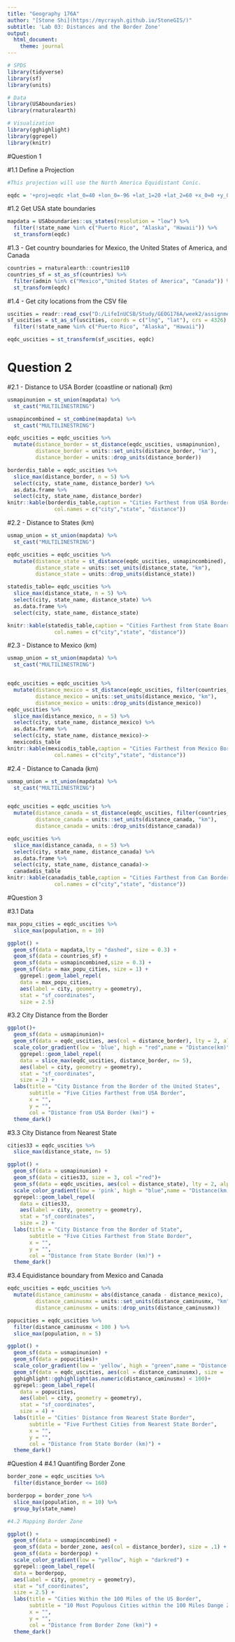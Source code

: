 ```yaml
---
title: "Geography 176A"
author: "[Stone Shi](https://mycraysh.github.io/StoneGIS/)"
subtitle: 'Lab 03: Distances and the Border Zone'
output:
  html_document:
    theme: journal
---
```

```r
# SPDS
library(tidyverse)
library(sf)
library(units)

# Data
library(USAboundaries)
library(rnaturalearth)

# Visualization
library(gghighlight)
library(ggrepel)
library(knitr)

```

#Question 1

#1.1 Define a Projection
```r
#This projection will use the North America Equidistant Conic.

eqdc = '+proj=eqdc +lat_0=40 +lon_0=-96 +lat_1=20 +lat_2=60 +x_0=0 +y_0=0 +datum=NAD83 +units=m +no_defs'
```

#1.2 Get USA state boundaries
```r
mapdata = USAboundaries::us_states(resolution = "low") %>%
  filter(!state_name %in% c("Puerto Rico", "Alaska", "Hawaii")) %>% 
  st_transform(eqdc)
```

#1.3 - Get country boundaries for Mexico, the United States of America, and Canada
```r
countries = rnaturalearth::countries110
countries_sf = st_as_sf(countries) %>%
  filter(admin %in% c("Mexico","United States of America", "Canada")) %>%
  st_transform(eqdc)
```

#1.4 - Get city locations from the CSV file
```r
uscities = readr::read_csv("D:/LifeInUCSB/Study/GEOG176A/week2/assignment5/geog-176A-labs/data/uscities.csv")
sf_uscities = st_as_sf(uscities, coords = c("lng", "lat"), crs = 4326) %>%
  filter(!state_name %in% c("Puerto Rico", "Alaska", "Hawaii"))

eqdc_uscities = st_transform(sf_uscities, eqdc)
```

# Question 2

#2.1 - Distance to USA Border (coastline or national) (km)
```r
usmapinunion = st_union(mapdata) %>%
  st_cast("MULTILINESTRING")

usmapincombined = st_combine(mapdata) %>%
  st_cast("MULTILINESTRING")

eqdc_uscities = eqdc_uscities %>% 
  mutate(distance_border = st_distance(eqdc_uscities, usmapinunion),
         distance_border = units::set_units(distance_border, "km"),
         distance_border = units::drop_units(distance_border))

borderdis_table = eqdc_uscities %>% 
  slice_max(distance_border, n = 5) %>%
  select(city, state_name, distance_border) %>% 
  as.data.frame %>% 
  select(city, state_name, distance_border)
knitr::kable(borderdis_table,caption = "Cities Farthest from USA Border",
               col.names = c("city","state", "distance"))
```

#2.2 - Distance to States (km)
```r
usmap_union = st_union(mapdata) %>%
  st_cast("MULTILINESTRING")

eqdc_uscities = eqdc_uscities %>% 
  mutate(distance_state = st_distance(eqdc_uscities, usmapincombined),
         distance_state = units::set_units(distance_state, "km"),
         distance_state = units::drop_units(distance_state))

statedis_table= eqdc_uscities %>% 
  slice_max(distance_state, n = 5) %>%
  select(city, state_name, distance_state) %>% 
  as.data.frame %>% 
  select(city, state_name, distance_state)

knitr::kable(statedis_table,caption = "Cities Farthest from State Boarder",
               col.names = c("city","state", "distance"))
```

#2.3 - Distance to Mexico (km)
```r
usmap_union = st_union(mapdata) %>%
  st_cast("MULTILINESTRING")


eqdc_uscities = eqdc_uscities %>% 
  mutate(distance_mexico = st_distance(eqdc_uscities, filter(countries_sf,admin == "Mexico")),
         distance_mexico = units::set_units(distance_mexico, "km"),
         distance_mexico = units::drop_units(distance_mexico))
eqdc_uscities %>% 
  slice_max(distance_mexico, n = 5) %>%
  select(city, state_name, distance_mexico) %>% 
  as.data.frame %>% 
  select(city, state_name, distance_mexico)->
  mexicodis_table
knitr::kable(mexicodis_table,caption = "Cities Farthest from Mexico Border",
               col.names = c("city","state", "distance"))
```

#2.4 - Distance to Canada (km)
```r
usmap_union = st_union(mapdata) %>%
  st_cast("MULTILINESTRING")


eqdc_uscities = eqdc_uscities %>% 
  mutate(distance_canada = st_distance(eqdc_uscities, filter(countries_sf,admin == "Canada")),
         distance_canada = units::set_units(distance_canada, "km"),
         distance_canada = units::drop_units(distance_canada))

eqdc_uscities %>% 
  slice_max(distance_canada, n = 5) %>%
  select(city, state_name, distance_canada) %>% 
  as.data.frame %>% 
  select(city, state_name, distance_canada)->
  canadadis_table
knitr::kable(canadadis_table,caption = "Cities Farthest from Can Border",
               col.names = c("city","state", "distance"))
```

#Question 3

#3.1 Data

```r
max_popu_cities = eqdc_uscities %>% 
  slice_max(population, n = 10) 

ggplot() +
  geom_sf(data = mapdata,lty = "dashed", size = 0.3) +
  geom_sf(data = countries_sf) +
  geom_sf(data = usmapincombined,size = 0.3) +
  geom_sf(data = max_popu_cities, size = 1) +
    ggrepel::geom_label_repel(
    data = max_popu_cities,
    aes(label = city, geometry = geometry),
    stat = "sf_coordinates",
    size = 2.5)
```

#3.2 City Distance from the Border
```r
ggplot()+
  geom_sf(data = usmapinunion)+
  geom_sf(data = eqdc_uscities, aes(col = distance_border), lty = 2, alpha = .5) + 
  scale_color_gradient(low = 'blue', high = "red",name = "Distance(km)")+
    ggrepel::geom_label_repel(
    data = slice_max(eqdc_uscities, distance_border, n= 5),
    aes(label = city, geometry = geometry),
    stat = "sf_coordinates",
    size = 2) +
  labs(title = "City Distance from the Border of the United States",
       subtitle = "Five Cities Farthest from USA Border",
       x = "",
       y = "",
       col = "Distance from USA Border (km)") +
  theme_dark()
```

#3.3 City Distance from Nearest State
```r
cities33 = eqdc_uscities %>% 
  slice_max(distance_state, n= 5)

ggplot() +
  geom_sf(data = usmapinunion) +
  geom_sf(data = cities33, size = 3, col ="red")+
  geom_sf(data = eqdc_uscities, aes(col = distance_state), lty = 2, alpha = .5) +
  scale_color_gradient(low = 'pink', high = "blue",name = "Distance(km)")+
  ggrepel::geom_label_repel(
    data = cities33,
    aes(label = city, geometry = geometry),
    stat = "sf_coordinates",
    size = 2) +
  labs(title = "City Distance from the Border of State",
       subtitle = "Five Cities Farthest from State Border",
       x = "",
       y = "",
       col = "Distance from State Border (km)") +
  theme_dark() 
```


#3.4 Equidistance boundary from Mexico and Canada
```r
eqdc_uscities = eqdc_uscities %>% 
  mutate(distance_caminusmx = abs(distance_canada - distance_mexico),
         distance_caminusmx = units::set_units(distance_caminusmx, "km"),
         distance_caminusmx = units::drop_units(distance_caminusmx))

popucities = eqdc_uscities %>%
  filter(distance_caminusmx < 100 ) %>%
  slice_max(population, n = 5)

ggplot() +
  geom_sf(data = usmapinunion) +
  geom_sf(data = popucities)+
  scale_color_gradient(low = 'yellow', high = "green",name = "Distance(km)")+
  geom_sf(data = eqdc_uscities, aes(col = distance_caminusmx), size = .1)+
  gghighlight::gghighlight(as.numeric(distance_caminusmx) < 100)+
  ggrepel::geom_label_repel(
    data = popucities,
    aes(label = city, geometry = geometry),
    stat = "sf_coordinates",
    size = 4) +
  labs(title = "Cities' Distance from Nearest State Border",
       subtitle = "Five Furthest Cities from Nearest State Border",
       x = "",
       y = "",
       col = "Distance from State Border (km)") +
  theme_dark() 
```

#Question 4
#4.1 Quantifing Border Zone
```r
border_zone = eqdc_uscities %>% 
  filter(distance_border <= 160)

borderpop = border_zone %>%
  slice_max(population, n = 10) %>% 
  group_by(state_name)

#4.2 Mapping Border Zone

ggplot() +
  geom_sf(data = usmapincombined) +
  geom_sf(data = border_zone, aes(col = distance_border), size = .1) +
  geom_sf(data = borderpop) +
  scale_color_gradient(low = "yellow", high = "darkred") +
  ggrepel::geom_label_repel(
  data = borderpop,
  aes(label = city, geometry = geometry),
  stat = "sf_coordinates",
  size = 2.5) +
  labs(title = "Cities Within the 100 Miles of the US Border",
       subtitle = "10 Most Populous Cities within the 100 Miles Dange Zone",
       x = "",
       y = "",
       col = "Distance from Border Zone (km)") +
  theme_dark()
```

